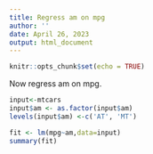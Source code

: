```yaml
---
title: Regress am on mpg
author: ''
date: April 26, 2023
output: html_document
---
```


```r
knitr::opts_chunk$set(echo = TRUE)
```

Now regress am on mpg.

```r
input<-mtcars
input$am <- as.factor(input$am)
levels(input$am) <-c('AT', 'MT')

fit <- lm(mpg~am,data=input)
summary(fit)
```


